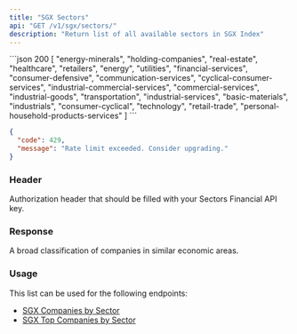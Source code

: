 ```yaml
---
title: "SGX Sectors"
api: "GET /v1/sgx/sectors/"
description: "Return list of all available sectors in SGX Index"
---
```


<ResponseExample>
```json 200
[
    "energy-minerals",
    "holding-companies",
    "real-estate",
    "healthcare",
    "retailers",
    "energy",
    "utilities",
    "financial-services",
    "consumer-defensive",
    "communication-services",
    "cyclical-consumer-services",
    "industrial-commercial-services",
    "commercial-services",
    "industrial-goods",
    "transportation",
    "industrial-services",
    "basic-materials",
    "industrials",
    "consumer-cyclical",
    "technology",
    "retail-trade",
    "personal-household-products-services"
]
```

```json 429
{
  "code": 429,
  "message": "Rate limit exceeded. Consider upgrading."
}
```

</ResponseExample>

### Header

<ParamField header="Authorization" type="string" required>
  Authorization header that should be filled with your Sectors Financial API
  key.
</ParamField>

### Response

<ResponseField name="payload" type="Sector[]">
  <Expandable title="properties">
    <ResponseField name="Sector" type="array">
      A broad classification of companies in similar economic areas.
    </ResponseField>
  </Expandable>
</ResponseField>

### Usage

This list can be used for the following endpoints:

- [SGX Companies by Sector](./sgx-companies-by-sector)
- [SGX Top Companies by Sector](./sgx-top-companies)
